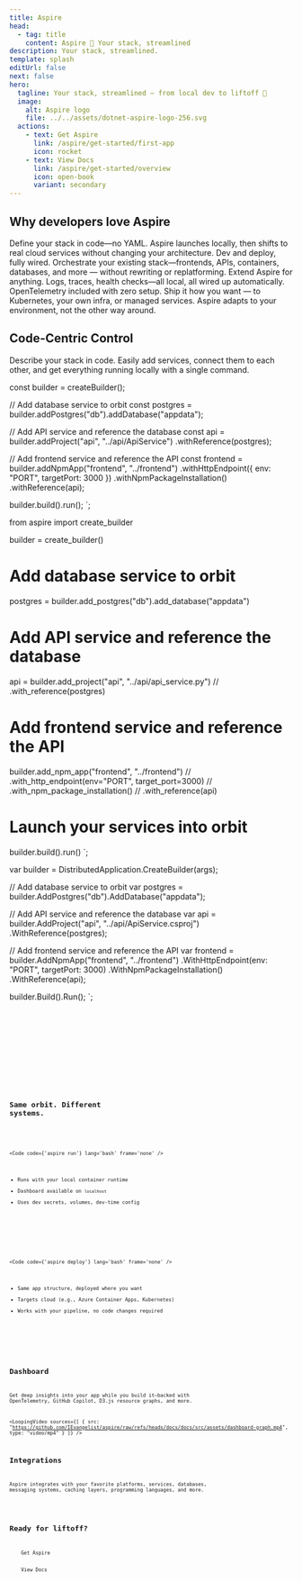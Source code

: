 ```yaml
---
title: Aspire
head:
  - tag: title
    content: Aspire 💫 Your stack, streamlined
description: Your stack, streamlined.
template: splash
editUrl: false
next: false
hero:
  tagline: Your stack, streamlined — from local dev to liftoff 💫
  image:
    alt: Aspire logo
    file: ../../assets/dotnet-aspire-logo-256.svg
  actions:
    - text: Get Aspire
      link: /aspire/get-started/first-app
      icon: rocket
    - text: View Docs
      link: /aspire/get-started/overview
      icon: open-book
      variant: secondary
---
```



## Why developers love Aspire

<CardGrid stagger>
  <Card title="Code-First Control" icon="laptop">
    Define your stack in code—no YAML. Aspire launches locally, then shifts to real cloud services without changing your architecture. Dev and deploy, fully wired.
  </Card>
  <Card title="Modular and Extensible" icon="puzzle">
    Orchestrate your existing stack—frontends, APIs, containers, databases, and more — without rewriting or replatforming. Extend Aspire for anything.
  </Card>
  <Card title="Observability from the Start" icon="magnifier">
    Logs, traces, health checks—all local, all wired up automatically. OpenTelemetry included with zero setup.
  </Card>
  <Card title="Flexible Deployments" icon="rocket">
    Ship it how you want — to Kubernetes, your own infra, or managed services. Aspire adapts to your environment, not the other way around.
  </Card>
</CardGrid>

## Code-Centric Control

Describe your stack in code. Easily add services, connect them to each other, and get everything running locally with a single command.


const builder = createBuilder();

// Add database service to orbit
const postgres = builder.addPostgres("db").addDatabase("appdata");

// Add API service and reference the database
const api = builder.addProject("api", "../api/ApiService")
  .withReference(postgres);

// Add frontend service and reference the API
const frontend = builder.addNpmApp("frontend", "../frontend")
  .withHttpEndpoint({ env: "PORT", targetPort: 3000 })
  .withNpmPackageInstallation()
  .withReference(api);

builder.build().run();
`;

from aspire import create_builder

builder = create_builder()

# Add database service to orbit
postgres = builder.add_postgres("db").add_database("appdata")

# Add API service and reference the database
api = builder.add_project("api", "../api/api_service.py") //
       .with_reference(postgres)

# Add frontend service and reference the API
builder.add_npm_app("frontend", "../frontend") //
          .with_http_endpoint(env="PORT", target_port=3000) //
          .with_npm_package_installation() //
          .with_reference(api)

# Launch your services into orbit
builder.build().run()
`;

var builder = DistributedApplication.CreateBuilder(args);

// Add database service to orbit
var postgres = builder.AddPostgres("db").AddDatabase("appdata");

// Add API service and reference the database
var api = builder.AddProject("api", "../api/ApiService.csproj")
                 .WithReference(postgres);

// Add frontend service and reference the API
var frontend = builder.AddNpmApp("frontend", "../frontend")
                      .WithHttpEndpoint(env: "PORT", targetPort: 3000)
                      .WithNpmPackageInstallation()
                      .WithReference(api);

builder.Build().Run();
`;

<Tabs>
  <TabItem label="TypeScript" icon="seti:typescript">
    <Code code={ts} lang="ts" frame='terminal' title='index.ts' />
  </TabItem>

  <TabItem label="Python" icon="seti:python">
    <Code code={py} lang="python" frame='terminal' title='__main.py__' />
  </TabItem>

  <TabItem label="C#" icon="seti:c-sharp">
    <Code code={cs} lang="cs" frame='terminal' title='AppHost.cs' />
  </TabItem>
</Tabs>

## Same orbit. Different systems.

<CardGrid>
  <Card title="Local Development" icon="laptop">

  <Code code={'aspire run'} lang='bash' frame='none' />

  - Runs with your local container runtime
  - Dashboard available on `localhost`
  - Uses dev secrets, volumes, dev-time config
  
  <LinkCard href="/aspire/get-started/installation"
            title='Aspire CLI — run'
            description='Run your entire stack locally—instantly orchestrated for development.' />

  </Card>

  <Card title="Production Deployment" icon="rocket">

  <Code code={'aspire deploy'} lang='bash' frame='none' />

  - Same app structure, deployed where you want
  - Targets cloud (e.g., Azure Container Apps, Kubernetes)
  - Works with your pipeline, no code changes required

  <LinkCard href="/aspire/get-started/installation"
            title='Aspire CLI — deploy'
            description='Model your app once—deploy anywhere, from cloud to on-prem.' />

  </Card>
</CardGrid>

## Dashboard

Get deep insights into your app while you build it—backed with OpenTelemetry, GitHub Copilot, D3.js resource graphs, and more.

<LoopingVideo sources={[
  { src: "https://github.com/IEvangelist/aspire/raw/refs/heads/docs/docs/src/assets/dashboard-graph.mp4", type: "video/mp4" }
]} />

## Integrations


Aspire integrates with your favorite platforms, services, databases, messaging systems, caching layers, programming languages, and more.

<IntegrationHexGrid />

## Ready for liftoff?

<LinkButton href="/aspire/get-started/installation" icon="rocket" iconPlacement="start">
    Get Aspire
</LinkButton>
<LinkButton href="/aspire/get-started/overview" icon="open-book" variant="secondary" iconPlacement="start">
    View Docs
</LinkButton>